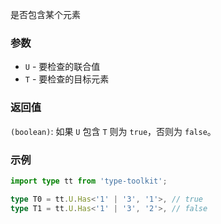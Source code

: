 是否包含某个元素

### 参数

- `U` - 要检查的联合值
- `T` - 要检查的目标元素

### 返回值

`(boolean)`: 如果 `U` 包含 `T` 则为 `true`，否则为 `false`。

### 示例

```ts
import type tt from 'type-toolkit';

type T0 = tt.U.Has<'1' | '3', '1'>, // true
type T1 = tt.U.Has<'1' | '3', '2'>, // false
```
